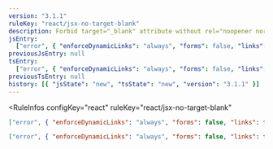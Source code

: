 ```yaml
---
version: "3.1.1"
ruleKey: "react/jsx-no-target-blank"
description: Forbid target="_blank" attribute without rel="noopener noreferrer"
jsEntry:
  ["error", { "enforceDynamicLinks": "always", "forms": false, "links": true }]
previousJsEntry: null
tsEntry:
  ["error", { "enforceDynamicLinks": "always", "forms": false, "links": true }]
previousTsEntry: null
history: [{ "jsState": "new", "tsState": "new", "version": "3.1.1" }]
---
```


<RuleInfos 
  configKey="react" 
  ruleKey="react/jsx-no-target-blank" 
>

```json
["error", { "enforceDynamicLinks": "always", "forms": false, "links": true }]
```

```json
["error", { "enforceDynamicLinks": "always", "forms": false, "links": true }]
```

</RuleInfos>
